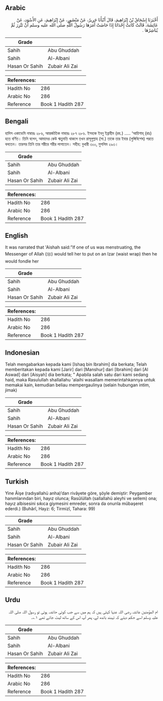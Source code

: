 ## Arabic


<div dir="rtl" lang="ar" style={{fontSize:'larger',backgroundColor:'#f8f9fa',padding:20}}>
أَخْبَرَنَا إِسْحَاقُ بْنُ إِبْرَاهِيمَ، قَالَ أَنْبَأَنَا جَرِيرٌ، عَنْ مَنْصُورٍ، عَنْ إِبْرَاهِيمَ، عَنِ الأَسْوَدِ، عَنْ عَائِشَةَ، قَالَتْ كَانَتْ إِحْدَانَا إِذَا حَاضَتْ أَمَرَهَا رَسُولُ اللَّهِ صلى الله عليه وسلم أَنْ تَتَّزِرَ ثُمَّ يُبَاشِرُهَا ‏.‏
</div>
<div style={{backgroundColor:'#f8f9fa',padding:20, marginBottom: 10}}><table> <thead> <tr> <th>Grade</th> <th></th> </tr> </thead> <tbody> <tr><td>Sahih</td><td>Abu Ghuddah</td></tr><tr><td>Sahih</td><td>Al-Albani</td></tr><tr><td>Hasan Or Sahih</td><td>Zubair Ali Zai</td></tr></tbody></table><table> <thead> <tr> <th>References:</th> <th></th> </tr> </thead> <tbody><tr><td>Hadith No</td><td>286</td></tr><tr><td>Arabic No</td><td>286</td></tr><tr><td>Reference</td><td>Book 1 Hadith 287</td></tr></tbody></table></div>

## Bengali


<div dir="ltr" lang="bn" style={{fontSize:'larger',backgroundColor:'#f8f9fa',padding:20}}>
হাদিস একাডেমি নাম্বারঃ ২৮৬, আন্তর্জাতিক নাম্বারঃ ২৮৭ ২৮৬. ইসহাক ইবনু ইব্রাহীম (রহ.) ..... ‘আয়িশাহ্ (রাঃ) হতে বর্ণিত। তিনি বলেন, আমাদের কেউ ঋতুমতি থাকলে তখন রাসূলুল্লাহ (সা.) তাকে তার ইযার (লুঙ্গিবিশেষ) পরতে বলতেন। তারপর তিনি তার শরীরে শরীর লাগাতেন। সহীহ: বুখারী ৩০০, মুসলিম ২৯৩।
</div>
<div style={{backgroundColor:'#f8f9fa',padding:20, marginBottom: 10}}><table> <thead> <tr> <th>Grade</th> <th></th> </tr> </thead> <tbody> <tr><td>Sahih</td><td>Abu Ghuddah</td></tr><tr><td>Sahih</td><td>Al-Albani</td></tr><tr><td>Hasan Or Sahih</td><td>Zubair Ali Zai</td></tr></tbody></table><table> <thead> <tr> <th>References:</th> <th></th> </tr> </thead> <tbody><tr><td>Hadith No</td><td>286</td></tr><tr><td>Arabic No</td><td>286</td></tr><tr><td>Reference</td><td>Book 1 Hadith 287</td></tr></tbody></table></div>

## English


<div dir="ltr" lang="en" style={{fontSize:'larger',backgroundColor:'#f8f9fa',padding:20}}>
It was narrated that 'Aishah said:"If one of us was menstruating, the Messenger of Allah (ﷺ) would tell her to put on an Izar (waist wrap) then he would fondle her
</div>
<div style={{backgroundColor:'#f8f9fa',padding:20, marginBottom: 10}}><table> <thead> <tr> <th>Grade</th> <th></th> </tr> </thead> <tbody> <tr><td>Sahih</td><td>Abu Ghuddah</td></tr><tr><td>Sahih</td><td>Al-Albani</td></tr><tr><td>Hasan Or Sahih</td><td>Zubair Ali Zai</td></tr></tbody></table><table> <thead> <tr> <th>References:</th> <th></th> </tr> </thead> <tbody><tr><td>Hadith No</td><td>286</td></tr><tr><td>Arabic No</td><td>286</td></tr><tr><td>Reference</td><td>Book 1 Hadith 287</td></tr></tbody></table></div>

## Indonesian


<div dir="ltr" lang="id" style={{fontSize:'larger',backgroundColor:'#f8f9fa',padding:20}}>
Telah mengabarkan kepada kami [Ishaq bin Ibrahim] dia berkata; Telah memberitakan kepada kami [Jarir] dari [Manshur] dari [Ibrahim] dari [Al Aswad] dari [Aisyah] dia berkata; " Apabila salah satu dari kami sedang haid, maka Rasulullah shallallahu 'alaihi wasallam memerintahkannya untuk memakai kain, kemudian beliau mempergaulinya (selain hubungan intim, jimak)
</div>
<div style={{backgroundColor:'#f8f9fa',padding:20, marginBottom: 10}}><table> <thead> <tr> <th>Grade</th> <th></th> </tr> </thead> <tbody> <tr><td>Sahih</td><td>Abu Ghuddah</td></tr><tr><td>Sahih</td><td>Al-Albani</td></tr><tr><td>Hasan Or Sahih</td><td>Zubair Ali Zai</td></tr></tbody></table><table> <thead> <tr> <th>References:</th> <th></th> </tr> </thead> <tbody><tr><td>Hadith No</td><td>286</td></tr><tr><td>Arabic No</td><td>286</td></tr><tr><td>Reference</td><td>Book 1 Hadith 287</td></tr></tbody></table></div>

## Turkish


<div dir="ltr" lang="tr" style={{fontSize:'larger',backgroundColor:'#f8f9fa',padding:20}}>
Yine Âişe (radıyallahü anha)’dan rivâyete göre, şöyle demiştir: Peygamber hanımlarından biri, hayız olunca; Rasûlüllah (sallallahü aleyhi ve sellem) ona; hayız albisesini sıkıca giymesini emreder, sonra da onunla mübaşeret ederdi.) (Buhârî, Hayz: 6; Tirmizî, Tahara: 99)
</div>
<div style={{backgroundColor:'#f8f9fa',padding:20, marginBottom: 10}}><table> <thead> <tr> <th>Grade</th> <th></th> </tr> </thead> <tbody> <tr><td>Sahih</td><td>Abu Ghuddah</td></tr><tr><td>Sahih</td><td>Al-Albani</td></tr><tr><td>Hasan Or Sahih</td><td>Zubair Ali Zai</td></tr></tbody></table><table> <thead> <tr> <th>References:</th> <th></th> </tr> </thead> <tbody><tr><td>Hadith No</td><td>286</td></tr><tr><td>Arabic No</td><td>286</td></tr><tr><td>Reference</td><td>Book 1 Hadith 287</td></tr></tbody></table></div>

## Urdu


<div dir="rtl" lang="ur" style={{fontSize:'larger',backgroundColor:'#f8f9fa',padding:20}}>
ام المؤمنین عائشہ رضی اللہ عنہا کہتی ہیں کہ ہم میں سے جب کوئی حائضہ ہوتی تو رسول اللہ صلی اللہ علیہ وسلم اسے حکم دیتے کہ تہبند باندھ لے، پھر آپ اس کے ساتھ لیٹ جاتے تھے ۱؎۔
</div>
<div style={{backgroundColor:'#f8f9fa',padding:20, marginBottom: 10}}><table> <thead> <tr> <th>Grade</th> <th></th> </tr> </thead> <tbody> <tr><td>Sahih</td><td>Abu Ghuddah</td></tr><tr><td>Sahih</td><td>Al-Albani</td></tr><tr><td>Hasan Or Sahih</td><td>Zubair Ali Zai</td></tr></tbody></table><table> <thead> <tr> <th>References:</th> <th></th> </tr> </thead> <tbody><tr><td>Hadith No</td><td>286</td></tr><tr><td>Arabic No</td><td>286</td></tr><tr><td>Reference</td><td>Book 1 Hadith 287</td></tr></tbody></table></div>